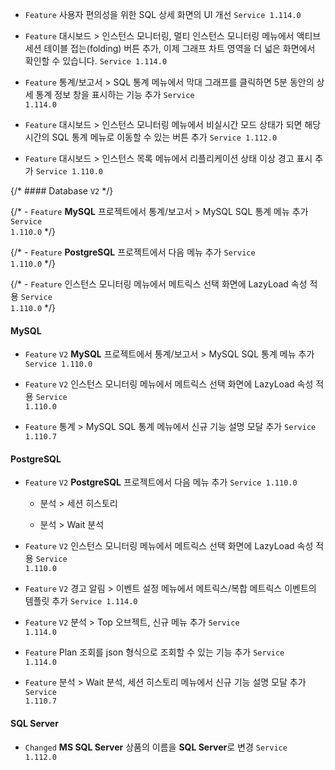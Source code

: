 - <code class="Feature">Feature</code> 사용자 편의성을 위한 <span class="uitext">SQL 상세</span> 화면의 UI 개선 <code class='changelog-service'>Service 1.114.0​</code>

- <code class="Feature">Feature</code> <span class="uitext">대시보드</span> &gt; <span class="uitext">인스턴스 모니터링</span>, <span class="uitext">멀티 인스턴스 모니터링</span> 메뉴에서 <span class="uitext">액티브 세션</span> 테이블 접는(folding) 버튼 추가, 이제 그래프 차트 영역을 더 넓은 화면에서 확인할 수 있습니다. <code class='changelog-service'>Service 1.114.0​</code>

- <code class="Feature">Feature</code> <span class="uitext">통계/보고서</span> &gt; <span class="uitext">SQL 통계</span> 메뉴에서 막대 그래프를 클릭하면 5분 동안의 상세 통계 정보 창을 표시하는 기능 추가 <code class='changelog-service'>Service 1.114.0​</code>

- <code class="Feature">Feature</code> <span class="uitext">대시보드</span> &gt; <span class="uitext">인스턴스 모니터링</span> 메뉴에서 비실시간 모드 상태가 되면 해당 시간의 <span class="uitext">SQL 통계</span> 메뉴로 이동할 수 있는 버튼 추가 <code class='changelog-service'>Service 1.112.0​</code>

- <code class="Feature">Feature</code> <span class="uitext">대시보드</span> &gt; <span class="uitext">인스턴스 목록</span> 메뉴에서 리플리케이션 상태 이상 경고 표시 추가 <code class='changelog-service'>Service 1.110.0​</code>

{/* #### Database <code class="my">V2</code> */}

{/* - <code class="Feature">Feature</code> <b>MySQL</b> 프로젝트에서 <span class="uitext">통계/보고서</span> &gt; <span class="uitext">MySQL SQL 통계</span> 메뉴 추가 <code class='changelog-service'>Service 1.110.0​</code> */}

{/* - <code class="Feature">Feature</code> <b>PostgreSQL</b> 프로젝트에서 다음 메뉴 추가 <code class='changelog-service'>Service 1.110.0​</code> */}

{/* - <code class="Feature">Feature</code> <span class="uitext">인스턴스 모니터링</span> 메뉴에서 메트릭스 선택 화면에 LazyLoad 속성 적용 <code class='changelog-service'>Service 1.110.0​</code> */}

#### MySQL​

- <code class="Feature">Feature</code> <code class="my">V2</code> <b>MySQL</b> 프로젝트에서 <span class="uitext">통계/보고서</span> &gt; <span class="uitext">MySQL SQL 통계</span> 메뉴 추가 <code class='changelog-service'>Service 1.110.0​</code>

- <code class="Feature">Feature</code> <code class="my">V2</code> <span class="uitext">인스턴스 모니터링</span> 메뉴에서 메트릭스 선택 화면에 LazyLoad 속성 적용 <code class='changelog-service'>Service 1.110.0​</code>

- <code class="Feature">Feature</code> <span class="uitext">통계</span> &gt; <span class="uitext">MySQL SQL 통계</span> 메뉴에서 신규 기능 설명 모달 추가 <code class='changelog-service'>Service 1.110.7​</code>

#### PostgreSQL​

- <code class="Feature">Feature</code> <code class="my">V2</code> <b>PostgreSQL</b> 프로젝트에서 다음 메뉴 추가 <code class='changelog-service'>Service 1.110.0​</code>

  - <UI>분석</UI> > <UI>세션 히스토리</UI>

  - <UI>분석</UI> > <UI>Wait 분석</UI>

- <code class="Feature">Feature</code> <code class="my">V2</code> <span class="uitext">인스턴스 모니터링</span> 메뉴에서 메트릭스 선택 화면에 LazyLoad 속성 적용 <code class='changelog-service'>Service 1.110.0​</code>

- <code class="Feature">Feature</code> <code class="my">V2</code> <span class="uitext">경고 알림</span> &gt; <span class="uitext">이벤트 설정</span> 메뉴에서 메트릭스/복합 메트릭스 이벤트의 템플릿 추가 <code class='changelog-service'>Service 1.114.0​</code>

- <code class="Feature">Feature</code> <code class="my">V2</code> <span class="uitext">분석</span> &gt; <span class="uitext">Top 오브젝트</span>, 신규 메뉴 추가 <code class='changelog-service'>Service 1.114.0​</code>

- <code class="Feature">Feature</code> Plan 조회를 json 형식으로 조회할 수 있는 기능 추가 <code class='changelog-service'>Service 1.114.0​</code>

- <code class="Feature">Feature</code> <span class="uitext">분석</span> &gt; <span class="uitext">Wait 분석</span>, <span class="uitext">세션 히스토리</span> 메뉴에서 신규 기능 설명 모달 추가 <code class='changelog-service'>Service 1.110.7​</code>

#### SQL Server​

- <code class="Changed">Changed</code> <b>MS SQL Server</b> 상품의 이름을 <b>SQL Server</b>로 변경 <code class='changelog-service'>Service 1.112.0​</code>

